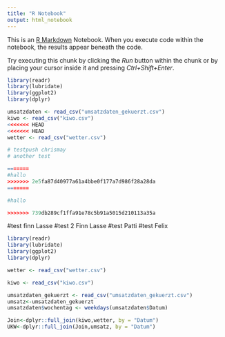 ```yaml
---
title: "R Notebook"
output: html_notebook
---
```


This is an [R Markdown](http://rmarkdown.rstudio.com) Notebook. When you execute code within the notebook, the results appear beneath the code. 

Try executing this chunk by clicking the *Run* button within the chunk or by placing your cursor inside it and pressing *Ctrl+Shift+Enter*. 


```r

library(readr)
library(lubridate)
library(ggplot2)
library(dplyr)

umsatzdaten <- read_csv("umsatzdaten_gekuerzt.csv")
kiwo <- read_csv("kiwo.csv")
<<<<<<< HEAD
<<<<<<< HEAD
wetter <- read_csv("wetter.csv")

# testpush chrismay
# another test

=======
#hallo
>>>>>>> 2e5fa87d40977a61a4bbe0f177a7d986f28a28da
=======

#hallo

>>>>>>> 739db289cf1ffa91e78c5b91a5015d210113a35a
```

#test finn Lasse
#test 2 Finn Lasse
#test Patti
#test Felix

```r
library(readr)
library(lubridate)
library(ggplot2)
library(dplyr)
```

```r
wetter <- read_csv("wetter.csv")

kiwo <- read_csv("kiwo.csv")

umsatzdaten_gekuerzt <- read_csv("umsatzdaten_gekuerzt.csv")
umsatz<-umsatzdaten_gekuerzt
umsatzdaten$wochentag <- weekdays(umsatzdaten$Datum)

Join<-dplyr::full_join(kiwo,wetter, by = "Datum")
UKW<-dplyr::full_join(Join,umsatz, by = "Datum")

```
